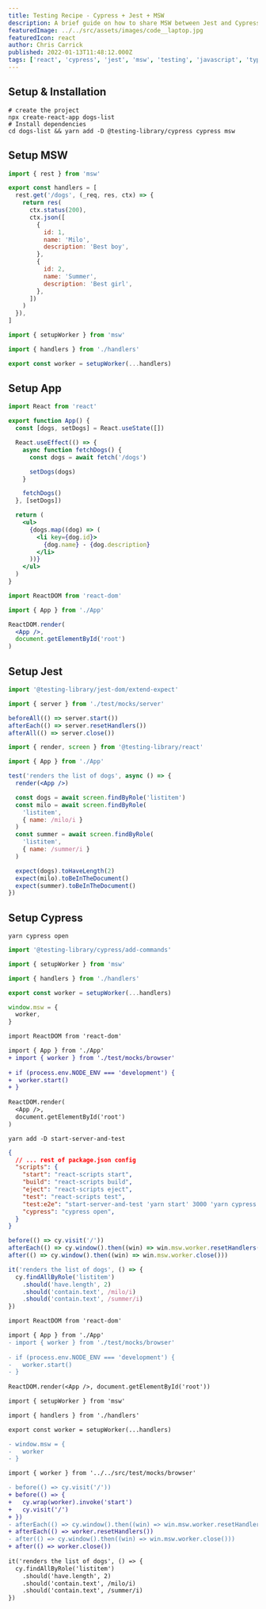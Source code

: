 ```yaml
---
title: Testing Recipe - Cypress + Jest + MSW
description: A brief guide on how to share MSW between Jest and Cypress tests
featuredImage: ../../src/assets/images/code__laptop.jpg
featuredIcon: react
author: Chris Carrick
published: 2022-01-13T11:48:12.000Z
tags: ['react', 'cypress', 'jest', 'msw', 'testing', 'javascript', 'typescript']
---
```


## Setup & Installation

```shell
# create the project
npx create-react-app dogs-list
# Install dependencies
cd dogs-list && yarn add -D @testing-library/cypress cypress msw
```

## Setup MSW

```js { "filename": "src/test/mocks/handlers.js" }
import { rest } from 'msw'

export const handlers = [
  rest.get('/dogs', (_req, res, ctx) => {
    return res(
      ctx.status(200),
      ctx.json([
        {
          id: 1,
          name: 'Milo',
          description: 'Best boy',
        },
        {
          id: 2,
          name: 'Summer',
          description: 'Best girl',
        },
      ])
    )
  }),
]
```

```js { "filename": "src/test/mocks/server.js" }
import { setupWorker } from 'msw'

import { handlers } from './handlers'

export const worker = setupWorker(...handlers)
```

## Setup App

```jsx { "filename": "src/App.jsx" }
import React from 'react'

export function App() {
  const [dogs, setDogs] = React.useState([])

  React.useEffect(() => {
    async function fetchDogs() {
      const dogs = await fetch('/dogs')

      setDogs(dogs)
    }

    fetchDogs()
  }, [setDogs])

  return (
    <ul>
      {dogs.map((dog) => (
        <li key={dog.id}>
          {dog.name} - {dog.description}
        </li>
      ))}
    </ul>
  )
}
```

```jsx { "filename": "src/index.jsx" }
import ReactDOM from 'react-dom'

import { App } from './App'

ReactDOM.render(
  <App />, 
  document.getElementById('root')
)
```

## Setup Jest

```js { "filename": "src/setupTests.js" }
import '@testing-library/jest-dom/extend-expect'

import { server } from './test/mocks/server'

beforeAll(() => server.start())
afterEach(() => server.resetHandlers())
afterAll(() => server.close())
```

```jsx { "filename": "src/App.test.jsx" }
import { render, screen } from '@testing-library/react'

import { App } from './App'

test('renders the list of dogs', async () => {
  render(<App />)

  const dogs = await screen.findByRole('listitem')
  const milo = await screen.findByRole(
    'listitem', 
    { name: /milo/i }
  )
  const summer = await screen.findByRole(
    'listitem', 
    { name: /summer/i }
  )

  expect(dogs).toHaveLength(2)
  expect(milo).toBeInTheDocument()
  expect(summer).toBeInTheDocument()
})
```

## Setup Cypress

```shell
yarn cypress open
```

```js { "filename": "cypress/support/commands.ts" }
import '@testing-library/cypress/add-commands'
```

```js { "filename": "src/test/mocks/browser.js" }
import { setupWorker } from 'msw'

import { handlers } from './handlers'

export const worker = setupWorker(...handlers)

window.msw = {
  worker,
}
```

```diff { "filename": "src/index.js" }
import ReactDOM from 'react-dom'

import { App } from './App'
+ import { worker } from './test/mocks/browser'
 
+ if (process.env.NODE_ENV === 'development') {
+  worker.start()
+ }
 
ReactDOM.render(
  <App />, 
  document.getElementById('root')
)
```

```shell
yarn add -D start-server-and-test
```

```json { "filename": "package.json", "highlight": "8-9" }
{
  // ... rest of package.json config
  "scripts": {
    "start": "react-scripts start",
    "build": "react-scripts build",
    "eject": "react-scripts eject",
    "test": "react-scripts test",
    "test:e2e": "start-server-and-test 'yarn start' 3000 'yarn cypress'",
    "cypress": "cypress open",
  }
}
```

```js { "filename": "cypress/integration/App.test.js" }
before(() => cy.visit('/'))
afterEach(() => cy.window().then((win) => win.msw.worker.resetHandlers()))
after(() => cy.window().then((win) => win.msw.worker.close()))

it('renders the list of dogs', () => {
  cy.findAllByRole('listitem')
    .should('have.length', 2)
    .should('contain.text', /milo/i)
    .should('contain.text', /summer/i)
})
```

```diff { "filename": "src/index.js" }
import ReactDOM from 'react-dom'

import { App } from './App'
- import { worker } from './test/mocks/browser'
 
- if (process.env.NODE_ENV === 'development') {
-   worker.start()
- }
 
ReactDOM.render(<App />, document.getElementById('root'))
```

```diff { "filename": "src/test/mocks/browser.js" }
import { setupWorker } from 'msw'

import { handlers } from './handlers'

export const worker = setupWorker(...handlers)

- window.msw = {
-   worker
- }
```

```diff { "filename": "cypress/integration/App.test.js" }
import { worker } from '../../src/test/mocks/browser'

- before(() => cy.visit('/'))
+ before(() => {
+   cy.wrap(worker).invoke('start')
+   cy.visit('/')
+ })
- afterEach(() => cy.window().then((win) => win.msw.worker.resetHandlers()))
+ afterEach(() => worker.resetHandlers())
- after(() => cy.window().then((win) => win.msw.worker.close()))
+ after(() => worker.close())
 
it('renders the list of dogs', () => {
  cy.findAllByRole('listitem')
    .should('have.length', 2)
    .should('contain.text', /milo/i)
    .should('contain.text', /summer/i)
})
```
